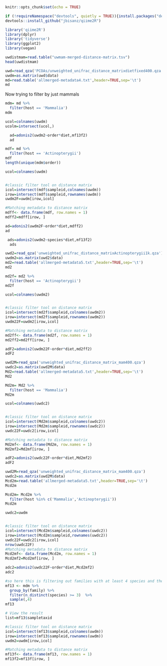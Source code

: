 
```r
knitr::opts_chunk$set(echo = TRUE)
```


```r
if (!requireNamespace("devtools", quietly = TRUE)){install.packages("devtools")}
devtools::install_github("jbisanz/qiime2R")

library('qiime2R')
library(dplyr)
library('tidyverse')
library(ggplot2)
library(vegan)
```

```r
uwdistmam=read.table("uwmam-merged-distance-matrix.tsv")
head(uwdistmam)

uwd=read_qza('PCOAs/unweighted_unifrac_distance_matrixdietfixed400.qza')
uwdm=as.matrix(uwd$data)
md=read.table('allmerged-metadata4.txt',header=TRUE,sep='\t')
md

```
Now trying to filter by just mammals
```r
mdm= md %>% 
  filter(host == 'Mammalia')
mdm

ucol=colnames(uwdm)
ucolm=intersect(ucol,)
```


```r
  ad=adonis2(uwdm2~order*diet,mf13f2)
  ad
```

```r
mdf= md %>% 
  filter(host == 'Actinopterygii')
mdf
length(unique(mdm$order))

ucol=colnames(uwdm)


#classic filter tool on distance matrix
icol=intersect(mdf$sampleid,colnames(uwdm))
irow=intersect(mdf$sampleid,rownames(uwdm))
uwdm2F=uwdm[irow,icol]

#Matching metadata to distance matrix
mdff<- data.frame(mdf, row.names = 1)
mdff2=mdff[irow, ]

ad=adonis2(uwdm2F~order*diet,mdff2)
ad
```
```r
 ads=adonis2(uwdm2~species*diet,mf13f2)
  ads
```
```r
uwd2=read_qza('unweighted_unifrac_distance_matrixActinopterygii1k.qza')
uwdm2=as.matrix(uwd2$data) 
md2=read.table('allmerged-metadata5.txt',header=TRUE,sep='\t')
md2


```

```r
md2f= md2 %>% 
  filter(host == 'Actinopterygii')
md2f

ucol=colnames(uwdm2)


#classic filter tool on distance matrix
icol=intersect(md2f$sampleid,colnames(uwdm2))
irow=intersect(md2f$sampleid,rownames(uwdm2))
uwdm22F=uwdm2[irow,icol]

#Matching metadata to distance matrix
md2ff<- data.frame(md2f, row.names = 1)
md2ff2=md2ff[irow, ]

adF2=adonis2(uwdm22F~order*diet,md2ff2)
adF2
```

```r
uwd2M=read_qza('unweighted_unifrac_distance_matrix_mam400.qza')
uwdc2=as.matrix(uwd2M$data) 
Md2=read.table('allmerged-metadata5.txt',header=TRUE,sep='\t')
Md2

Md2m= Md2 %>% 
  filter(host == 'Mammalia')
Md2m

ucol=colnames(uwdc2)


#classic filter tool on distance matrix
icol=intersect(Md2m$sampleid,colnames(uwdc2))
irow=intersect(Md2m$sampleid,rownames(uwdc2))
uwdc22F=uwdc2[irow,icol]

#Matching metadata to distance matrix
Md2mf<- data.frame(Md2m, row.names = 1)
Md2mf2=Md2mf[irow, ]

adF2=adonis2(uwdc22F~order*diet,Md2mf2)
adF2
```
```r
uwd2M=read_qza('unweighted_unifrac_distance_matrix_mam400.qza')
uwdc2=as.matrix(uwd2M$data) 
Mcd2m=read.table('allmerged-metadata5.txt',header=TRUE,sep='\t')
Mcd2m

Mcd2m= Mcd2m %>% 
  filter(host %in% c('Mammalia','Actinopterygii'))
Mcd2m

uwdc2=uwdm


#classic filter tool on distance matrix
icol=intersect(Mcd2m$sampleid,colnames(uwdc2))
irow=intersect(Mcd2m$sampleid,rownames(uwdc2))
uwdc22F=uwdc2[irow,icol]
nrow(uwdc22F)
#Matching metadata to distance matrix
Mcd2mf<- data.frame(Mcd2m, row.names = 1)
Mcd2mf2=Mcd2mf[irow, ]

adc2=adonis2(uwdc22F~order*diet,Mcd2mf2)
adc2
```


```r
#so here this is filtering out families with at least 4 species and then taking up ot 10 of them each family to make sure results are similar
mf13 <- mdm %>%
  group_by(family) %>%
  filter(n_distinct(species) >= 3)  %>% 
  sample(,4)
mf13

# View the result
list=mf13$sampletaxid

#classic filter tool on distance matrix
icol=intersect(mf13$sampleid,colnames(uwdm))
irow=intersect(mf13$sampleid,rownames(uwdm))
uwdm2=uwdm[irow,icol]

#Matching metadata to distance matrix
mf13f<- data.frame(mf13, row.names = 1)
mf13f2=mf13f[irow, ]
```
